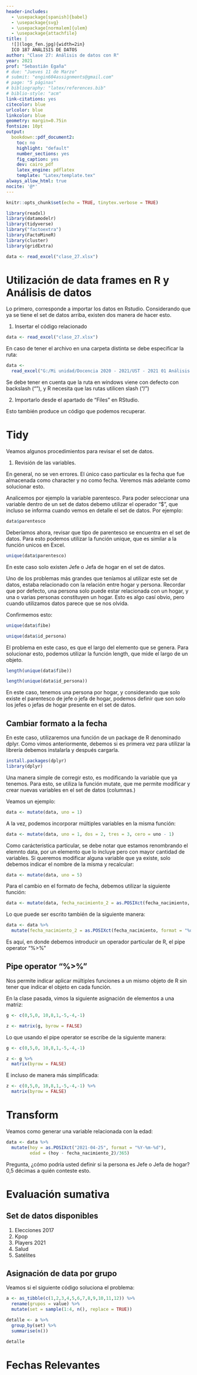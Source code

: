 ```yaml
---
header-includes:
  - \usepackage[spanish]{babel}
  - \usepackage{svg}
  - \usepackage[normalem]{ulem}
  - \usepackage{attachfile}
title: |
  ![](logo_fen.jpg){width=2in}  
  ICO 187 ANÁLISIS DE DATOS
author: "Clase 27: Análisis de datos con R"
year: 2021
prof: "Sebastián Egaña"
# due: "Jueves 11 de Marzo"
# submit: "engin604assignments@gmail.com"
# page: "5 páginas"
# bibliography: "latex/references.bib"
# biblio-style: "acm"
link-citations: yes
citecolor: blue
urlcolor: blue
linkcolor: blue
geometry: margin=0.75in
fontsize: 10pt
output: 
  bookdown::pdf_document2:
    toc: no
    highlight: "default"
    number_sections: yes
    fig_caption: yes
    dev: cairo_pdf
    latex_engine: pdflatex
    template: "Latex/template.tex"
always_allow_html: true
nocite: '@*'
---
```


```r
knitr::opts_chunk$set(echo = TRUE, tinytex.verbose = TRUE)

library(readxl)
library(datamodelr)
library(tidyverse)
library("factoextra")
library(FactoMineR)
library(cluster)
library(gridExtra)

data <- read_excel("clase_27.xlsx")

```

# Utilización de data frames en R y Análisis de datos

Lo primero, corresponde a importar los datos en Rstudio. Considerando que ya se tiene el set de datos arriba, existen dos manera de hacer esto.

1. Insertar el código relacionado

```r
data <- read_excel("clase_27.xlsx")
```

En caso de tener el archivo en una carpeta distinta se debe especificar la ruta:

```r
data <- 
  read_excel("G:/Mi unidad/Docencia 2020 - 2021/UST - 2021 01 Análisis de Datos/document/clase_27.xlsx")
```

Se debe tener en cuenta que la ruta en windows viene con defecto con backslash ("\textbackslash"), y R necesita que las rutas utilicen slash ("/") 

2. Importarlo desde el apartado de "Files" en RStudio. 

Esto también produce un código que podemos recuperar.

# Tidy

Veamos algunos procedimientos para revisar el set de datos. 

1. Revisión de las variables. 

En general, no se ven errores. El único caso particular es la fecha que fue almacenada como character y no como fecha. Veremos más adelante como solucionar esto.

Analicemos por ejemplo la variable parentesco. Para poder seleccionar una variable dentro de un set de datos debemo utilizar el operador "$", que incluso se informa cuando vemos en detalle el set de datos. Por ejemplo:

```r
data$parentesco
```

Deberíamos ahora, revisar que tipo de parentesco se encuentra en el set de datos. Para esto podemos utilizar la función unique, que es similar a la función unicos en Excel. 

```r
unique(data$parentesco)
```

En este caso solo existen Jefe o Jefa de hogar en el set de datos. 

Uno de los problemas más grandes que teníamos al utilizar este set de datos, estaba relacionado con la relación entre hogar y persona. Recordar que por defecto, una persona solo puede estar relacionada con un hogar, y una o varias personas constituyen un hogar. Esto es algo casí obvio, pero cuando utilizamos datos parece que se nos olvida. 

Confirmemos esto:

```r
unique(data$fibe)

unique(data$id_persona)
```

El problema en este caso, es que el largo del elemento que se genera. Para solucionar esto, podemos utilizar la función length, que mide el largo de un objeto. 

```r
length(unique(data$fibe))

length(unique(data$id_persona))
```

En este caso, tenemos una persona por hogar, y considerando que solo existe el parentesco de jefe o jefa de hogar, podemos definir que son solo los jefes o jefas de hogar presente en el set de datos. 

## Cambiar formato a la fecha

En este caso, utilizaremos una función de un package de R denominado dplyr. Como vimos anteriormente, debemos si es primera vez para utilizar la librería debemos instalarla y después cargarla. 

```r
install.packages(dplyr)
library(dplyr)
```

Una manera simple de corregir esto, es modificando la variable que ya tenemos. Para esto, se utiliza la función mutate, que me permite modificar y crear nuevas variables en el set de datos (columnas.) 

Veamos un ejemplo:

```r
data <- mutate(data, uno = 1)
```

A la vez, podemos incorporar múltiples variables en la misma función:

```r
data <- mutate(data, uno = 1, dos = 2, tres = 3, cero = uno - 1)
```

Como carácteristica particular, se debe notar que estamos renombrando el elemnto data, por un elemento que lo incluye pero con mayor cantidad de variables. Si queremos modificar alguna variable que ya existe, solo debemos indicar el nombre de la misma y recalcular:

```r
data <- mutate(data, uno = 5)
```

Para el cambio en el formato de fecha, debemos utilizar la siguiente función: 

```r
data <- mutate(data, fecha_nacimiento_2 = as.POSIXct(fecha_nacimiento, format = "%d-%m-%Y"))
```

Lo que puede ser escrito también de la siguiente manera:

```r
data <- data %>% 
  mutate(fecha_nacimiento_2 = as.POSIXct(fecha_nacimiento, format = "%d-%m-%Y"))
```

Es aquí, en donde debemos introducir un operador particular de R, el pipe operator "%>%"

## Pipe operator "%>%"

Nos permite indicar aplicar múltiples funciones a un mismo objeto de R sin tener que indicar el objeto en cada función. 

En la clase pasada, vimos la siguiente asignación de elementos a una matriz:

```r
g <- c(0,5,0, 10,8,1,-5,-4,-1)

z <- matrix(g, byrow = FALSE)

```

Lo que usando el pipe operator se escribe de la siguiente manera:

```r
g <- c(0,5,0, 10,8,1,-5,-4,-1)

z <- g %>% 
  matrix(byrow = FALSE)

```

E incluso de manera más simplificada:

```r
z <- c(0,5,0, 10,8,1,-5,-4,-1) %>% 
  matrix(byrow = FALSE)

```

# Transform

Veamos como generar una variable relacionada con la edad:

```r
data <- data %>% 
  mutate(hoy = as.POSIXct("2021-04-25", format = "%Y-%m-%d"),
         edad = (hoy - fecha_nacimiento_2)/365)
```

Pregunta, ¿cómo podría usted definir si la persona es Jefe o Jefa de hogar? 0,5 décimas a quién conteste esto. 

# Evaluación sumativa

## Set de datos disponibles

1. Elecciones 2017
2. Kpop
3. Players 2021
4. Salud
5. Satélites

## Asignación de data por grupo

Veamos si el siguiente código soluciona el problema:

```r
a <- as_tibble(c(1,2,3,4,5,6,7,8,9,10,11,12)) %>% 
  rename(grupos = value) %>% 
  mutate(set = sample(1:4, n(), replace = TRUE))

detalle <- a %>% 
  group_by(set) %>% 
  summarise(n())

detalle
```

# Fechas Relevantes

\begin{center}
\begin{tabular}{|c|l|c|c|}
	\hline
	Unidad & Evaluación & Ponderación & Fecha \\
	\hline
	Unidad I & \sout{Evaluación diagnóstica} & & 25/03/2021 \\
	\hline
	& \sout{Evaluación Individual Participación} & (5\%) & 05/04/2021 \\
	\hline
	& \sout{Evaluación Grupal} & (15\%) & 27/04/2021 - 04/05/2021 \\
	\hline
	& \sout{Evaluación Individual - Sumativa I} & (30\%) & 11/05/2021 \\
	\hline
	Unidad II & \sout{Evaluación Grupal} & (15\%) & 20/06/2021 \\
	\hline
	& \sout{Evaluación Grupal - Sumativa II} & (15\%) & 27/06/2021 \\
	\hline
	Unidad III & Evaluación Formativa & & 27/06/2021 \\
	\hline
	& Evaluación Grupal Sesión I- Sumativa III & (20\%) & 08/07/2021 \\
	\hline
	& Evaluación grupal Sesión II- Sumativa III & (20\%) & 13/07/2021 \\
	\hline
\end{tabular}
\end{center}


